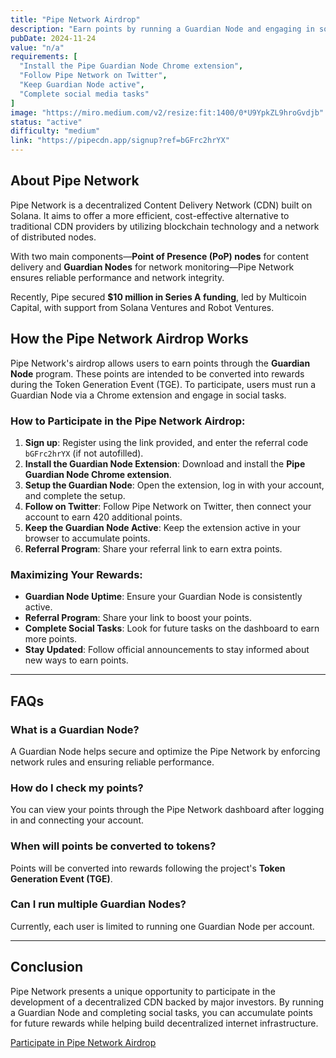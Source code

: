 ```yaml
---
title: "Pipe Network Airdrop"
description: "Earn points by running a Guardian Node and engaging in social tasks to potentially earn tokens in the future."
pubDate: 2024-11-24
value: "n/a"
requirements: [
  "Install the Pipe Guardian Node Chrome extension",
  "Follow Pipe Network on Twitter",
  "Keep Guardian Node active",
  "Complete social media tasks"
]
image: "https://miro.medium.com/v2/resize:fit:1400/0*U9YpkZL9hroGvdjb"
status: "active"
difficulty: "medium"
link: "https://pipecdn.app/signup?ref=bGFrc2hrYX"
---
```


## About Pipe Network

Pipe Network is a decentralized Content Delivery Network (CDN) built on Solana. It aims to offer a more efficient, cost-effective alternative to traditional CDN providers by utilizing blockchain technology and a network of distributed nodes.

With two main components—**Point of Presence (PoP) nodes** for content delivery and **Guardian Nodes** for network monitoring—Pipe Network ensures reliable performance and network integrity.

Recently, Pipe secured **$10 million in Series A funding**, led by Multicoin Capital, with support from Solana Ventures and Robot Ventures.

## How the Pipe Network Airdrop Works

Pipe Network's airdrop allows users to earn points through the **Guardian Node** program. These points are intended to be converted into rewards during the Token Generation Event (TGE). To participate, users must run a Guardian Node via a Chrome extension and engage in social tasks.

### How to Participate in the Pipe Network Airdrop:

1. **Sign up**: Register using the link provided, and enter the referral code `bGFrc2hrYX` (if not autofilled).
2. **Install the Guardian Node Extension**: Download and install the **Pipe Guardian Node Chrome extension**.
3. **Setup the Guardian Node**: Open the extension, log in with your account, and complete the setup.
4. **Follow on Twitter**: Follow Pipe Network on Twitter, then connect your account to earn 420 additional points.
5. **Keep the Guardian Node Active**: Keep the extension active in your browser to accumulate points.
6. **Referral Program**: Share your referral link to earn extra points.

### Maximizing Your Rewards:

- **Guardian Node Uptime**: Ensure your Guardian Node is consistently active.
- **Referral Program**: Share your link to boost your points.
- **Complete Social Tasks**: Look for future tasks on the dashboard to earn more points.
- **Stay Updated**: Follow official announcements to stay informed about new ways to earn points.

---

## FAQs

### What is a Guardian Node?
A Guardian Node helps secure and optimize the Pipe Network by enforcing network rules and ensuring reliable performance.

### How do I check my points?
You can view your points through the Pipe Network dashboard after logging in and connecting your account.

### When will points be converted to tokens?
Points will be converted into rewards following the project's **Token Generation Event (TGE)**.

### Can I run multiple Guardian Nodes?
Currently, each user is limited to running one Guardian Node per account.

---

## Conclusion

Pipe Network presents a unique opportunity to participate in the development of a decentralized CDN backed by major investors. By running a Guardian Node and completing social tasks, you can accumulate points for future rewards while helping build decentralized internet infrastructure.

[Participate in Pipe Network Airdrop](https://pipecdn.app/signup?ref=bGFrc2hrYX)
